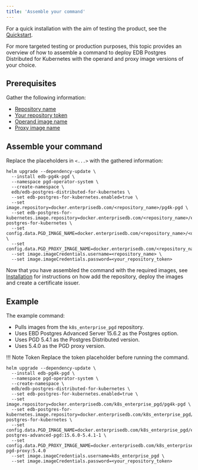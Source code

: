 ```yaml
---
title: 'Assemble your command'
---
```


For a quick installation with the aim of testing the product, see the [Quickstart](/postgres_distributed_for_kubernetes/latest/quickstart/). 

For more targeted testing or production purposes, this topic provides an overview of how to assemble a command to deploy 
EDB Postgres Distributed for Kubernetes with the operand and proxy image versions of your choice. 

## Prerequisites 

Gather the following information:

* [Repository name](/postgres_distributed_for_kubernetes/latest/private_registries/#which-repository-to-choose)
* [Your repository token](/postgres_distributed_for_kubernetes/latest/private_registries/#how-to-retrieve-the-token)
* [Operand image name](/postgres_distributed_for_kubernetes/latest/identify_images/identify_image_name/#operand-image-name)
* [Proxy image name](/postgres_distributed_for_kubernetes/latest/identify_images/identify_image_name/#proxy-image-name)

## Assemble your command

Replace the placeholders in `<...>` with the gathered information:

```
helm upgrade --dependency-update \
  --install edb-pg4k-pgd \ 
  --namespace pgd-operator-system \
  --create-namespace \
  edb/edb-postgres-distributed-for-kubernetes \
  --set edb-postgres-for-kubernetes.enabled=true \
  --set image.repository=docker.enterprisedb.com/<repository_name>/pg4k-pgd \ 
  --set edb-postgres-for-kubernetes.image.repository=docker.enterprisedb.com/<repository_name>/edb-postgres-for-kubernetes \
  --set config.data.PGD_IMAGE_NAME=docker.enterprisedb.com/<repository_name>/<operand_image_name> \
  --set config.data.PGD_PROXY_IMAGE_NAME=docker.enterprisedb.com/<repository_name>/<proxy_image_name>
  --set image.imageCredentials.username=<repository_name> \
  --set image.imageCredentials.password=<your_repository_token>
```

Now that you have assembled the command with the required images, 
see [Installation](/postgres_distributed_for_kubernetes/latest/installation_upgrade/) for instructions on how add the repository, 
deploy the images and create a certificate issuer. 

## Example 

The example command: 

* Pulls images from the `k8s_enterprise_pgd` repository. 
* Uses EBD Postgres Advanced Server 15.6.2 as the Postgres option. 
* Uses PGD 5.4.1 as the Postgres Distributed version.
* Uses 5.4.0 as the PGD proxy version.

!!! Note Token 
    Replace the token placeholder before running the command.

```
helm upgrade --dependency-update \
  --install edb-pg4k-pgd \ 
  --namespace pgd-operator-system \
  --create-namespace \
  edb/edb-postgres-distributed-for-kubernetes \
  --set edb-postgres-for-kubernetes.enabled=true \
  --set image.repository=docker.enterprisedb.com/k8s_enterprise_pgd/pg4k-pgd \ 
  --set edb-postgres-for-kubernetes.image.repository=docker.enterprisedb.com/k8s_enterprise_pgd/edb-postgres-for-kubernetes \
  --set config.data.PGD_IMAGE_NAME=docker.enterprisedb.com/k8s_enterprise_pgd/edb-postgres-advanced-pgd:15.6.0-5.4.1-1 \
  --set config.data.PGD_PROXY_IMAGE_NAME=docker.enterprisedb.com/k8s_enterprise_pgd/edb-pgd-proxy:5.4.0
  --set image.imageCredentials.username=k8s_enterprise_pgd \
  --set image.imageCredentials.password=<your_repository_token>
``` 